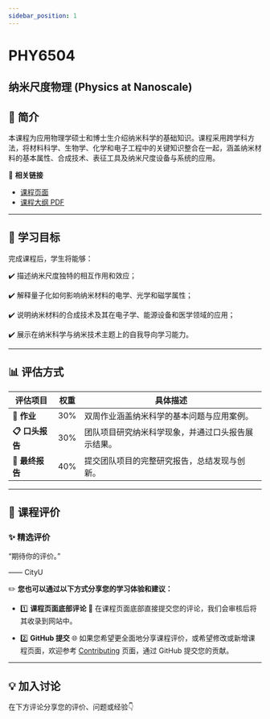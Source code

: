 ```yaml
---
sidebar_position: 1
---
```


# PHY6504
## 纳米尺度物理 (Physics at Nanoscale)

## **📘 简介**
本课程为应用物理学硕士和博士生介绍纳米科学的基础知识。课程采用跨学科方法，将材料科学、生物学、化学和电子工程中的关键知识整合在一起，涵盖纳米材料的基本属性、合成技术、表征工具及纳米尺度设备与系统的应用。

🔗 **相关链接**
- [课程页面](https://www.cityu.edu.hk/catalogue/pg/202425/course/PHY6504.htm)
- [课程大纲 PDF](https://www.cityu.edu.hk/catalogue/pg/202425/course/PHY6504.pdf)

---

## **🎯 学习目标**

完成课程后，学生将能够：

✔️ 描述纳米尺度独特的相互作用和效应；

✔️ 解释量子化如何影响纳米材料的电学、光学和磁学属性；

✔️ 说明纳米材料的合成技术及其在电子学、能源设备和医学领域的应用；

✔️ 展示在纳米科学与纳米技术主题上的自我导向学习能力。

---

## **📊 评估方式**

| **评估项目**            | **权重** | **具体描述**                                                                                       |
|------------------------|---------|---------------------------------------------------------------------------------------------------|
| **📂 作业**             | 30%      | 双周作业涵盖纳米科学的基本问题与应用案例。                                                           |
| **📋 口头报告**          | 30%      | 团队项目研究纳米科学现象，并通过口头报告展示结果。                                                     |
| **📂 最终报告**          | 40%      | 提交团队项目的完整研究报告，总结发现与创新。                                                         |

---

## **💬 课程评价**

### ✨ **精选评价**
<div className={commentStyles.commentBox}>
    <p className={commentStyles.commentText}>
        “期待你的评价。”
    </p>
    <p className={commentStyles.commentAuthor}>—— CityU</p>
</div>

✏️ **您也可以通过以下方式分享您的学习体验和建议：**

- 1️⃣ **课程页面底部评论**
💬 在课程页面底部直接提交您的评论，我们会审核后将其收录到网站中。

- 2️⃣ **GitHub 提交**
🌐 如果您希望更全面地分享课程评价，或希望修改或新增课程页面，欢迎参考 [Contributing](https://penjc.github.io/CityU/contributing) 页面，通过 GitHub 提交您的贡献。

---

## **💡 加入讨论**

在下方评论分享您的评价、问题或经验👇
<Utterances />
